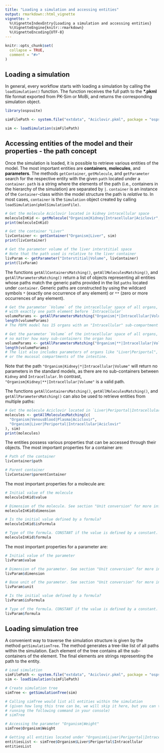 ```yaml
---
title: "Loading a simulation and accessing entities"
output: rmarkdown::html_vignette
vignette: >
  %\VignetteIndexEntry{Loading a simulation and accessing entities}
  %\VignetteEngine{knitr::rmarkdown}
  %\VignetteEncoding{UTF-8}
---
```


```r
knitr::opts_chunk$set(
  collapse = TRUE,
  comment = "#>"
)
```

## Loading a simulation

In general, every workflow starts with loading a simulation by calling the `loadSimulation()` function. The function receives the full path to the **\*.pkml** file format exported from PK-Sim or MoBi, and returns the corresponding simulation object.

```r
library(ospsuite)

simFilePath <- system.file("extdata", "Aciclovir.pkml", package = "ospsuite")

sim <- loadSimulation(simFilePath)
```

## Accessing entities of the model and their properties - the path concept

Once the simulation is loaded, it is possible to retrieve various entities of the model. The most important entities are **containers**, **molecules**, and **parameters**. The methods `getContainer`, `getMolecule`, and `getParameter` search for the respective entity with the given `path` located under a `container`. `path` is a string where the elements of the path (i.e., containers in the hierarchy of the simulation) are separated by `|`. `container` is an instance of the `Container`-class within the model structure the path is *relative* to. In most cases, `container` is the `Simulation` object created by calling `loadSimulation(pkmlSimulationFile)`.

```r
# Get the molecule Aciclovir located in kidney intracellular space
moleculeInKid <- getMolecule("Organism|Kidney|Intracellular|Aciclovir", sim)
print(moleculeInKid)

# Get the container "Liver"
livContainer <- getContainer("Organism|Liver", sim)
print(livContainer)

# Get the parameter volume of the liver interstitial space
# Note that the path used is relative to the liver container
livParam <- getParameter("Interstitial|Volume", livContainer)
print(livParam)
```

The functions `getAllContainersMatching()`, `getAllMoleculesMatching()`, and `getAllParametersMatching()` return a list of objects representing  all entities whose paths match the generic paths provided in the list `paths` located under `container`. Generic paths are constructed by using the wildcard symbols `*` (exactly one occurrence of any element) or `**` (zero or more occurrences of any element).

```r
# Get the parameter `Volume` of the intracellular space of all organs,
# with exactly one path element before `Intracellular`
volumeParams <- getAllParametersMatching("Organism|*|Intracellular|Volume", sim)
length(volumeParams)
# The PBPK model has 15 organs with an "Intracellular" sub-compartment

# Get the parameter `Volume` of the intracellular space of all organs,
# no matter how many sub-containers the organ has
volumeParams <- getAllParametersMatching("Organism|**|Intracellular|Volume", sim)
length(volumeParams)
# The list also includes parameters of organs like "Liver|Periportal",
# or the mucosal compartments of the intestine.
```

Note that the path `"Organism|Kidney|*|Intracellular|Volume"` will return no parameters in the standard models, as there are no sub-containers between `Kidney` and `Intracellular`. 
In contrast, `"Organism|Kidney|**|Intracellular|Volume"` is a valid path.

The functions `getAllContainersMatching()`, `getAllMoleculesMatching()`, and `getAllParametersMatching()` can also be used to retrieve entities from multiple paths:

```r
# Get the molecule Aciclovir located in `Liver|Periportal|Intracellular` and `VenousBlood|Plasma`
molecules <- getAllMoleculesMatching(c(
  "Organism|VenousBlood|Plasma|Aciclovir",
  "Organism|Liver|Periportal|Intracellular|Aciclovir"
), sim)
print(molecules)
```

The entities possess various properties that can be accessed through their objects. The most important properties for a container are:

```r
# Path of the container
livContainer$path

# Parent container
livContainer$parentContainer
```

The most important properties for a molecule are:

```r
# Initial value of the molecule
moleculeInKid$value

# Dimension of the molecule. See section "Unit conversion" for more information.
moleculeInKid$dimension

# Is the initial value defined by a formula?
moleculeInKid$isFormula

# Type of the formula. CONSTANT if the value is defined by a constant.
moleculeInKid$formula
```

The most important properties for a parameter are:

```r
# Initial value of the parameter
livParam$value

# Dimension of the parameter. See section "Unit conversion" for more information.
livParam$dimension

# Base unit of the parameter. See section "Unit conversion" for more information.
livParam$unit

# Is the initial value defined by a formula?
livParam$isFormula

# Type of the formula. CONSTANT if the value is defined by a constant.
livParam$formula
```

## Loading simulation tree

A convenient way to traverse the simulation structure is given by the method `getSimulationTree`. The method generates a tree-like list of all paths within the simulation. Each element of the tree contains all the sub-containers of the element. The final elements are strings representing the path to the entity.

```r
# Load simulation
simFilePath <- system.file("extdata", "Aciclovir.pkml", package = "ospsuite")
sim <- loadSimulation(simFilePath)

# Create simulation tree
simTree <- getSimulationTree(sim)

# Calling simTree would list all entities within the simulation
# (given how long this tree can be, we will skip it here, but you can try
# running the following command in your console)
# simTree

# Accessing the parameter "Organism|Weight"
simTree$Organism$Weight

# Getting all entities located under "Organism|Liver|Periportal|Intracellular"
entitiesList <- simTree$Organism$Liver$Periportal$Intracellular
entitiesList
```
